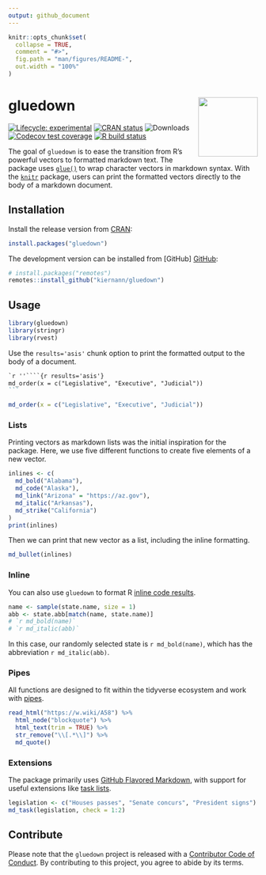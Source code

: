 ```yaml
---
output: github_document
---
```


<!-- README.md is generated from README.Rmd. Please edit that file -->

```r
knitr::opts_chunk$set(
  collapse = TRUE,
  comment = "#>",
  fig.path = "man/figures/README-",
  out.width = "100%"
)
```

# gluedown <img src="man/figures/logo.png" align="right" width="120" />

<!-- badges: start -->
[![Lifecycle: experimental][life_badge]][life_link]
[![CRAN status][cran_badge]][cran_link]
![Downloads][dl_badge]
[![Codecov test coverage][cov_badge]][cov_link]
[![R build status][ga_badge]][ga_link]
<!-- badges: end -->

The goal of `gluedown` is to ease the transition from R's powerful vectors to
formatted markdown text. The package uses [`glue()`][glue] to wrap character
vectors in markdown syntax. With the [`knitr`][knitr] package, users can print
the formatted vectors directly to the body of a markdown document.

## Installation

Install the release version from [CRAN][cran]:

```r
install.packages("gluedown")
```

The development version can be installed from [GitHub] [GitHub][gh]:

```r
# install.packages("remotes")
remotes::install_github("kiernann/gluedown")
```

## Usage

```r
library(gluedown)
library(stringr)
library(rvest)
```

Use the `results='asis'` chunk option to print the formatted output to the body
of a document.

````markdown
`r ''````{r results='asis'}
md_order(x = c("Legislative", "Executive", "Judicial"))
```
````

```r
md_order(x = c("Legislative", "Executive", "Judicial"))
```

### Lists

Printing vectors as markdown lists was the initial inspiration for the package.
Here, we use five different functions to create five elements of a new vector.

```r
inlines <- c(
  md_bold("Alabama"),
  md_code("Alaska"),
  md_link("Arizona" = "https://az.gov"),
  md_italic("Arkansas"),
  md_strike("California")
)
print(inlines)
```

Then we can print that new vector as a list, including the inline formatting.

```r
md_bullet(inlines)
```

### Inline

You can also use `gluedown` to format R [inline code results][inline].

```r
name <- sample(state.name, size = 1)
abb <- state.abb[match(name, state.name)]
# `r md_bold(name)`
# `r md_italic(abb)`
```

In this case, our randomly selected state is  `r md_bold(name)`, which has the 
abbreviation `r md_italic(abb)`.

### Pipes

All functions are designed to fit within the tidyverse ecosystem and work with
[pipes][pipe].

```r
read_html("https://w.wiki/A58") %>% 
  html_node("blockquote") %>% 
  html_text(trim = TRUE) %>% 
  str_remove("\\[.*\\]") %>% 
  md_quote()
```

### Extensions

The package primarily uses [GitHub Flavored Markdown][gfm], with support 
for useful extensions like [task lists][task].

```r
legislation <- c("Houses passes", "Senate concurs", "President signs")
md_task(legislation, check = 1:2)
```

## Contribute

Please note that the `gluedown` project is released with a 
[Contributor Code of Conduct][coc]. By contributing to this project, you agree
to abide by its terms.

<!-- links: start -->
[life_badge]: https://img.shields.io/badge/lifecycle-maturing-blue.svg
[life_link]: https://www.tidyverse.org/lifecycle/#maturing
[cran_badge]: https://www.r-pkg.org/badges/version/gluedown
[cran_link]: https://CRAN.R-project.org/package=gluedown
[ga_badge]: https://github.com/kiernann/gluedown/workflows/R-CMD-check/badge.svg
[ga_link]: https://github.com/kiernann/gluedown/actions
[cov_badge]: https://img.shields.io/codecov/c/github/kiernann/gluedown/master.svg
[cov_link]: https://codecov.io/gh/kiernann/gluedown?branch=master'
[dl_badge]: https://cranlogs.r-pkg.org/badges/grand-total/gluedown
[coc]: https://kiernann.com/gluedown/CODE_OF_CONDUCT.html
[cran]: https://cran.r-project.org/package=gluedown
[gfm]: https://github.github.com/gfm/
[gh]: https://github.com/kiernann/gluedown
[glue]: https://github.com/tidyverse/glue
[inline]: https://rmarkdown.rstudio.com/lesson-4.html
[knitr]: https://github.com/yihui/knitr
[pipe]: https://magrittr.tidyverse.org/reference/pipe.html
[rmd]: https://github.com/rstudio/rmarkdown
[task]: https://help.github.com/en/articles/about-task-lists
<!-- links: end -->

